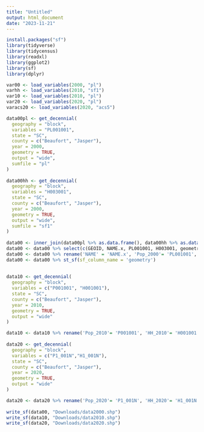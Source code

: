 ```yaml
---
title: "Untitled"
output: html_document
date: "2023-11-21"
---
```


```r
install.packages("sf")
library(tidyverse)
library(tidycensus)
library(readxl)
library(ggplot2)
library(sf)
library(dplyr)
```
 
```r
var00 <- load_variables(2000, "pl")
varhh <- load_variables(2010, "sf1")
var10 <- load_variables(2010, "pl")
var20 <- load_variables(2020, "pl")
varacs20 <- load_variables(2020, "acs5")
```
 
```r
data00pl <- get_decennial(
  geography = "block",
  variables = "PL001001",
  state = "SC", 
  county = c("Beaufort", "Jasper"),
  year = 2000,
  geometry = TRUE,
  output = "wide", 
  sumfile = "pl"
)
 
data00hh <- get_decennial(
  geography = "block",
  variables = "H003001",
  state = "SC", 
  county = c("Beaufort", "Jasper"),
  year = 2000,
  geometry = TRUE,
  output = "wide",
  sumfile = "sf1"
)
 
data00 <- inner_join(data00pl %>% as.data.frame(), data00hh %>% as.data.frame(), by = "GEOID")
data00 <- data00 %>% select(c(GEOID, NAME.x, PL001001, H003001, geometry.x))
data00 <- data00 %>% rename('NAME' = 'NAME.x', 'Pop_2000'= 'PL001001', 'HH_2000'= 'H003001', 'geometry'= 'geometry.x')
data00 <- data00 %>% st_sf(sf_column_name = 'geometry')
 
 
data10 <- get_decennial(
  geography = "block",
  variables = c("P001001", "H001001"),
  state = "SC", 
  county = c("Beaufort", "Jasper"),
  year = 2010,
  geometry = TRUE,
  output = "wide"
)

data10 <- data10 %>% rename('Pop_2010'= 'P001001', 'HH_2010'= 'H001001')
 
data20 <- get_decennial(
  geography = "block",
  variables = c("P1_001N","H1_001N"),
  state = "SC", 
  county = c("Beaufort", "Jasper"),
  year = 2020,
  geometry = TRUE,
  output = "wide"
)

data20 <- data20 %>% rename('Pop_2020'= 'P1_001N', 'HH_2020'= 'H1_001N')
 
write_sf(data00, "Downloads/data2000.shp")
write_sf(data10, "Downloads/data2010.shp")
write_sf(data20, "Downloads/data2020.shp")
```

